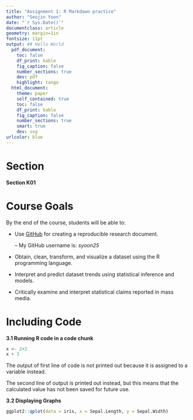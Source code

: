 ```yaml
---
title: "Assignment 1: R Markdown practice"
author: "Seojin Yoon"
date: "`r Sys.Date()`"
documentclass: article
geometry: margin=1in
fontsize: 11pt
output: ## Hello World
  pdf_document:
    toc: false
    df_print: kable
    fig_caption: false
    number_sections: true
    dev: pdf
    highlight: tango
  html_document:
    theme: paper
    self_contained: true
    toc: false
    df_print: kable
    fig_caption: false
    number_sections: true
    smart: true
    dev: svg
urlcolor: blue
---
```


<!-- Write your Markdown below this line -->

# **Section**
**Section K01**

# **Course Goals**
By the end of the course, students will be able to:

* Use [GitHub](www.github.com) for creating a reproducible research document.

     -- My GitHub username is: *syoon25*

* Obtain, clean, transform, and visualize a dataset using the R programming language.
* Interpret and predict dataset trends using statistical inference and models.
* Critically examine and interpret statistical claims reported in mass media. 

# **Including Code**
**3.1 Running R code in a code chunk**

```r
x <- 2+2
x + 3
```
The output of first line of code is not printed out because it is assigned to a variable instead.

The second line of output is printed out instead, but this means that the calculated value has not been saved for future use.

**3.2 Displaying Graphs**

```r
ggplot2::qplot(data = iris, x = Sepal.Length, y = Sepal.Width)
```








